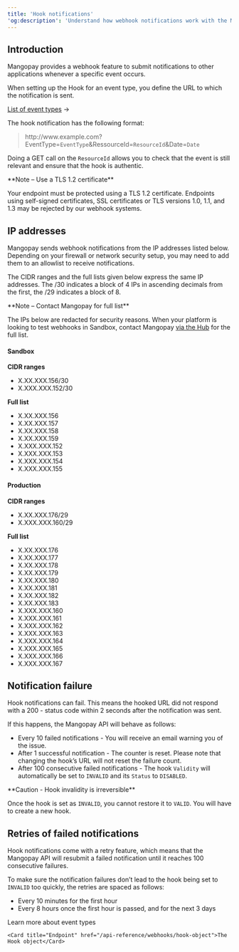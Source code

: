 ```yaml
---
title: 'Hook notifications'  
'og:description': 'Understand how webhook notifications work with the Mangopay API, with an example format and notes on retries.'  
---
```


## Introduction

Mangopay provides a webhook feature to submit notifications to other applications whenever a specific event occurs.  

When setting up the Hook for an event type, you define the URL to which the notification is sent.  

<a href="/webhooks/event-types">List of event types</a> &rarr;

The hook notification has the following format:

> http<span>://www</span>.example.com?EventType=`EventType`&RessourceId=`ResourceId`&Date=`Date`

Doing a GET call on the `ResourceId` allows you to check that the event is still relevant and ensure that the hook is authentic.  

<Note>  
**Note – Use a TLS 1.2 certificate**
  
Your endpoint must be protected using a TLS 1.2 certificate. Endpoints using self-signed certificates, SSL certificates or TLS versions 1.0, 1.1, and 1.3 may be rejected by our webhook systems.
</Note>  

## IP addresses
Mangopay sends webhook notifications from the IP addresses listed below. Depending on your firewall or network security setup, you may need to add them to an allowlist to receive notifications.

The CIDR ranges and the full lists given below express the same IP addresses. The /30 indicates a block of 4 IPs in ascending decimals from the first, the /29 indicates a block of 8. 

<Note>
**Note – Contact Mangopay for full list**

The IPs below are redacted for security reasons. When your platform is looking to test webhooks in Sandbox, contact Mangopay <a href="https://hub.mangopay.com/">via the Hub</a> for the full list. 
</Note>

#### Sandbox

**CIDR ranges**
- X.XX.XXX.156/30
- X.XXX.XXX.152/30

**Full list**
- X.XX.XXX.156
- X.XX.XXX.157
- X.XX.XXX.158
- X.XX.XXX.159
- X.XXX.XXX.152
- X.XXX.XXX.153
- X.XXX.XXX.154
- X.XXX.XXX.155

#### Production
**CIDR ranges**
- X.XX.XXX.176/29
- X.XXX.XXX.160/29

**Full list**
- X.XX.XXX.176
- X.XX.XXX.177
- X.XX.XXX.178
- X.XX.XXX.179
- X.XX.XXX.180
- X.XX.XXX.181
- X.XX.XXX.182
- X.XX.XXX.183
- X.XXX.XXX.160
- X.XXX.XXX.161
- X.XXX.XXX.162
- X.XXX.XXX.163
- X.XXX.XXX.164
- X.XXX.XXX.165
- X.XXX.XXX.166
- X.XXX.XXX.167


## Notification failure

Hook notifications can fail. This means the hooked URL did not respond with a 200 - status code within 2 seconds after the notification was sent.  

If this happens, the Mangopay API will behave as follows:  
- Every 10 failed notifications - You will receive an email warning you of the issue.  
- After 1 successful notification - The counter is reset. Please note that changing the hook’s URL will not reset the failure count.  
- After 100 consecutive failed notifications - The hook `Validity` will automatically be set to `INVALID` and its `Status` to `DISABLED`.  

<Warning>  
**Caution - Hook invalidity is irreversible** 
  
Once the hook is set as `INVALID`, you cannot restore it to `VALID`. You will have to create a new hook.  
</Warning>  

## Retries of failed notifications 

Hook notifications come with a retry feature, which means that the Mangopay API will resubmit a failed notification until it reaches 100 consecutive failures.  

To make sure the notification failures don’t lead to the hook being set to `INVALID` too quickly, the retries are spaced as follows:  
- Every 10 minutes for the first hour  
- Every 8 hours once the first hour is passed, and for the next 3 days 

<CardGroup col={2}> 
    <Card title="Webhooks" href="/webhooks/event-types">Learn more about event types</Card>

    <Card title="Endpoint" href="/api-reference/webhooks/hook-object">The Hook object</Card>  
</CardGroup>